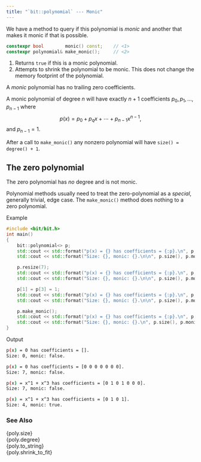 ```yaml
---
title: "`bit::polynomial` --- Monic"
---
```


We have a method to query if this polynomial is *monic* and another that makes it monic if that is possible.
```cpp
constexpr bool        monic() const;    // <1>
constexpr polynomial& make_monic();     // <2>
```
1. Returns `true` if this is a monic polynomial.
2. Attempts to shrink the polynomial to be monic. This does not change the memory footprint of the polynomial.

A *monic* polynomial has no trailing zero coefficients.

A monic polynomial of degree $n$ will have exactly $n+1$ coefficients $p_0, p_1, \ldots, p_{n-1}$ where
$$
p(x) = p_0 + p_q x + \cdots + p_{n-1} x^{n-1},
$$
and $p_{n-1} = 1$.

After a call to `make_monic()` any nonzero polynomial will have `size() = degree() + 1`.

::: {.callout-note}
# The zero polynomial
The zero polynomial has *no* degree and is not monic.

Polynomial methods usually need to treat the zero-polynomial as a *special*, generally trivial, edge case.
The `make_monic()` method does nothing to a zero polynomial.
:::

[Example]{.bt}
```cpp
#include <bit/bit.h>
int main()
{
    bit::polynomial<> p;
    std::cout << std::format("p(x) = {} has coefficients = {:p}.\n", p, p.coefficients());
    std::cout << std::format("Size: {}, monic: {}.\n\n", p.size(), p.monic());

    p.resize(7);
    std::cout << std::format("p(x) = {} has coefficients = {:p}.\n", p, p.coefficients());
    std::cout << std::format("Size: {}, monic: {}.\n\n", p.size(), p.monic());

    p[1] = p[3] = 1;
    std::cout << std::format("p(x) = {} has coefficients = {:p}.\n", p, p.coefficients());
    std::cout << std::format("Size: {}, monic: {}.\n\n", p.size(), p.monic());

    p.make_monic();
    std::cout << std::format("p(x) = {} has coefficients = {:p}.\n", p, p.coefficients());
    std::cout << std::format("Size: {}, monic: {}.\n", p.size(), p.monic());
}
```

[Output]{.bt}
```bash
p(x) = 0 has coefficients = [].
Size: 0, monic: false.

p(x) = 0 has coefficients = [0 0 0 0 0 0 0].
Size: 7, monic: false.

p(x) = x^1 + x^3 has coefficients = [0 1 0 1 0 0 0].
Size: 7, monic: false.

p(x) = x^1 + x^3 has coefficients = [0 1 0 1].
Size: 4, monic: true.
```

### See Also
{poly.size}        \
{poly.degree}      \
{poly.to_string}   \
{poly.shrink_to_fit}
